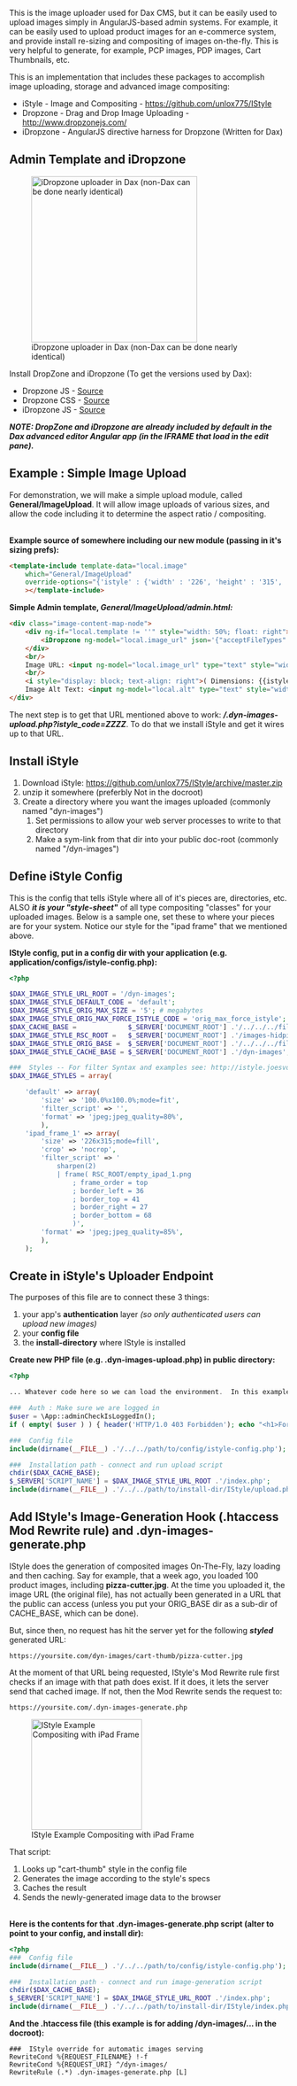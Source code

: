 This is the image uploader used for Dax CMS, but it can be easily used to upload images simply in AngularJS-based admin systems.  For example, it can be easily used to upload product images for an e-commerce system, and provide install re-sizing and compositing of images on-the-fly.  This is very helpful to generate, for example, PCP images, PDP images, Cart Thumbnails, etc.

This is an implementation that includes these packages to accomplish image uploading, storage and advanced image compositing:

* iStyle - Image and Compositing - https://github.com/unlox775/IStyle
* Dropzone - Drag and Drop Image Uploading - http://www.dropzonejs.com/
* iDropzone - AngularJS directive harness for Dropzone (Written for Dax)


==  Admin Template and iDropzone ==

[[File: iDropZone_template_example.png|300px|thumb|right|iDropzone uploader in Dax (non-Dax can be done nearly identical)]]

Install DropZone and iDropzone (To get the versions used by Dax):
* Dropzone JS - [https://github.com/unlox775/Dax/blob/master/lib/Dax/js/template-editor/lib/dropzone/dropzone.min.js Source]
* Dropzone CSS - [https://github.com/unlox775/Dax/blob/master/lib/Dax/js/template-editor/lib/dropzone/dropzone.css Source]
* iDropzone JS - [https://github.com/unlox775/Dax/blob/master/lib/Dax/js/template-editor/lib/dropzone/idropzone.js Source]

'''''NOTE: DropZone and iDropzone are already included by default in the Dax advanced editor Angular app (in the IFRAME that load in the edit pane).'''''


== Example : Simple Image Upload ==

For demonstration, we will make a simple upload module, called '''General/ImageUpload'''.  It will allow image uploads of various sizes, and allow the code including it to determine the aspect ratio / compositing.

<br clear="both"/>
'''Example source of somewhere including our new module (passing in it's sizing prefs):'''
<source lang="html">
<template-include template-data="local.image"
	which="General/ImageUpload"
	override-options="{'istyle' : {'width' : '226', 'height' : '315', 'istyle_code' : 'ipad_frame_1'}}"
	></template-include>
</source>


'''Simple Admin template, ''General/ImageUpload/admin.html:'''''
<source lang="html">
<div class="image-content-map-node">
	<div ng-if="local.template != ''" style="width: 50%; float: right">
		<iDropzone ng-model="local.image_url" json='{"acceptFileTypes":"image","maxFiles":1,"maxFileSize":15}' upload-url="'/.dyn-images-upload.php?istyle_code='+ istyle.istyle_code"></iDropzone>
	</div>
	<br/>
	Image URL: <input ng-model="local.image_url" type="text" style="width: 50%"/>
	<br/>
	<i style="display: block; text-align: right">( Dimensions: {{istyle.width}} x {{istyle.height}} )</i>
    Image Alt Text: <input ng-model="local.alt" type="text" style="width: 50%"/>
</div>
</source>

The next step is to get that URL mentioned above to work: '''''/.dyn-images-upload.php?istyle_code=ZZZZ'''''.  To do that we install iStyle and get it wires up to that URL.

== Install iStyle ==

# Download iStyle: https://github.com/unlox775/IStyle/archive/master.zip
# unzip it somewhere (preferbly Not in the docroot)
# Create a directory where you want the images uploaded (commonly named "dyn-images")
## Set permissions to allow your web server processes to write to that directory
## Make a sym-link from that dir into your public doc-root (commonly named "/dyn-images")


==  Define iStyle Config ==

This is the config that tells iStyle where all of it's pieces are, directories, etc.  ALSO '''''it is your "style-sheet"''''' of all type compositing "classes" for your uploaded images.  Below is a sample one, set these to where your pieces are for your system.  Notice our style for the "ipad frame" that we mentioned above.

'''IStyle config, put in a config dir with your application (e.g. application/configs/istyle-config.php):'''
<source lang="php" collapse="false">
<?php

$DAX_IMAGE_STYLE_URL_ROOT = '/dyn-images';
$DAX_IMAGE_STYLE_DEFAULT_CODE = 'default';
$DAX_IMAGE_STYLE_ORIG_MAX_SIZE = '5'; # megabytes
$DAX_IMAGE_STYLE_ORIG_MAX_FORCE_ISTYLE_CODE = 'orig_max_force_istyle';
$DAX_CACHE_BASE =             $_SERVER['DOCUMENT_ROOT'] .'/../../../files/www/dyn-images';
$DAX_IMAGE_STYLE_RSC_ROOT =   $_SERVER['DOCUMENT_ROOT'] .'/images-hidpi/istyle';
$DAX_IMAGE_STYLE_ORIG_BASE =  $_SERVER['DOCUMENT_ROOT'] .'/../../../files/www/images';
$DAX_IMAGE_STYLE_CACHE_BASE = $_SERVER['DOCUMENT_ROOT'] .'/dyn-images';

###  Styles -- For filter Syntax and examples see: http://istyle.joesvolcano.net/
$DAX_IMAGE_STYLES = array(

	'default' => array(
		'size' => '100.0%x100.0%;mode=fit',
		'filter_script' => '',
		'format' => 'jpeg;jpeg_quality=80%',
		),
	'ipad_frame_1' => array(
		'size' => '226x315;mode=fill',
		'crop' => 'nocrop',
		'filter_script' => '
			sharpen(2)
			| frame( RSC_ROOT/empty_ipad_1.png
				; frame_order = top
				; border_left = 36
				; border_top = 41
				; border_right = 27
				; border_bottom = 68
				)',
		'format' => 'jpeg;jpeg_quality=85%',
		),
	);
</source>

== Create in iStyle's Uploader Endpoint ==

The purposes of this file are to connect these 3 things:
# your app's '''authentication''' layer ''(so only authenticated users can upload new images)''
# your '''config file'''
# the '''install-directory''' where IStyle is installed

'''Create new PHP file (e.g. .dyn-images-upload.php) in public directory:'''
<source lang="php" collapse="false">
<?php

... Whatever code here so we can load the environment.  In this example case, so we have "App" class loaded...

###  Auth : Make sure we are logged in
$user = \App::adminCheckIsLoggedIn();
if ( empty( $user ) ) { header('HTTP/1.0 403 Forbidden'); echo "<h1>Forbidden</h1>"; exit; }

###  Config file
include(dirname(__FILE__) .'/../../path/to/config/istyle-config.php');

###  Installation path - connect and run upload script
chdir($DAX_CACHE_BASE);
$_SERVER['SCRIPT_NAME'] = $DAX_IMAGE_STYLE_URL_ROOT .'/index.php';
include(dirname(__FILE__) .'/../../path/to/install-dir/IStyle/upload.php');
</source>

== Add IStyle's Image-Generation Hook (.htaccess Mod Rewrite rule) and .dyn-images-generate.php ==

IStyle does the generation of composited images On-The-Fly, lazy loading and then caching.  Say for example, that a week ago, you loaded 100 product images, including '''pizza-cutter.jpg'''.  At the time you uploaded it, the image URL (the original file), has not actually been generated in a URL that the public can access (unless you put your ORIG_BASE dir as a sub-dir of CACHE_BASE, which can be done).

But, since then, no request has hit the server yet for the following '''''styled''''' generated URL: <pre>https://yoursite.com/dyn-images/cart-thumb/pizza-cutter.jpg</pre>

At the moment of that URL being requested, IStyle's Mod Rewrite rule first checks if an image with that path does exist.  If it does, it lets the server send that cached image.  If not, then the Mod Rewrite sends the request to: <pre>https://yoursite.com/.dyn-images-generate.php</pre>

[[File: IStyle_generation_example.png|200px|thumb|right|IStyle Example Compositing with iPad Frame]]

That script:
# Looks up "cart-thumb" style in the config file
# Generates the image according to the style's specs
# Caches the result
# Sends the newly-generated image data to the browser

<br clear="both"/>
'''Here is the contents for that .dyn-images-generate.php script (alter to point to your config, and install dir):'''
<source lang="php" collapse="false">
<?php
###  Config file
include(dirname(__FILE__) .'/../../path/to/config/istyle-config.php');

###  Installation path - connect and run image-generation script
chdir($DAX_CACHE_BASE);
$_SERVER['SCRIPT_NAME'] = $DAX_IMAGE_STYLE_URL_ROOT .'/index.php';
include(dirname(__FILE__) .'/../../path/to/install-dir/IStyle/index.php');
</source>

'''And the .htaccess file (this example is for adding /dyn-images/... in the docroot):'''
<pre>
###  IStyle override for automatic images serving
RewriteCond %{REQUEST_FILENAME} !-f
RewriteCond %{REQUEST_URI} ^/dyn-images/
RewriteRule (.*) .dyn-images-generate.php [L]
</pre>
